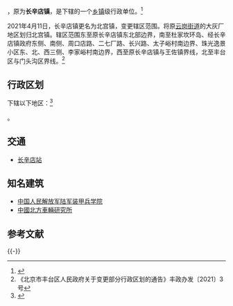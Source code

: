 {{中国乡级行政区
|景观照片文件名=Dahuichang (20150105113627).JPG
|景观照片描述=大灰厂村
|汉语拼音 = 
|其他语言 = 
|其他语言名称 = 
|旧称 = 
|地名出处 = 
|位置图文件名 = 
|位置图描述 = 
|自定义图片= 
|建置时间 = 
|政府驻地 = 杜家坎南路8号
|毗邻 = 
|总面积 = 
|总人口 = 
|总人口年份 = 
|户籍人口 = 
|户籍人口年份 = 
|常住人口 = 
|常住人口年份 = 
|人口密度 = 
|GDP = 
|GDP年份 = 
|邮政编码 = 
|电话区号 = 10
|官方网站 = 
|网站名称 = 
|11/01/06/100/000}}

'''{{PAGENAMEBASE}}'''，原为'''长辛店镇'''，是{{PRC admin/fullname|11/01/06/100/000|3}}下辖的一个[[乡镇|乡镇]]级行政单位。<ref>{{PRC admin/ref sgc|{{PRC admin/parent|11/01/06/100/000}}}}</ref>

2021年4月11日，长辛店镇更名为北宫镇，变更辖区范围。将原[[云岗街道|云岗街道]]的大灰厂地区划归北宫镇。辖区范围东至原长辛店镇东北部边界，南至杜家坎环岛、经长辛店镇政府东侧、南侧、周口店路、二七厂路、长兴路、太子峪村南边界、珠光逸景小区东、北、西三侧、李家峪村南边界，西至原长辛店镇与王佐镇界线，北至丰台区与门头沟区界线。<ref>《北京市丰台区人民政府关于变更部分行政区划的通告》丰政办发〔2021〕3 号</ref>

== 行政区划 ==

{{PAGENAMEBASE}}下辖以下地区：<ref>{{PRC admin/ref sgc|11/01/06/100/000}}</ref>

{{PRC admin/children|11/01/06/100/000}}。

==交通==
*[[长辛店站|长辛店站]]

==知名建筑==
*[[中国人民解放军陆军装甲兵学院|中国人民解放军陆军装甲兵学院]]
*[[中國北方車輛研究所|中國北方車輛研究所]]

== 参考文献 ==
{{Reflist}}

{{-}}
{{PRC admin/navcat|11/01/06/100/000}}